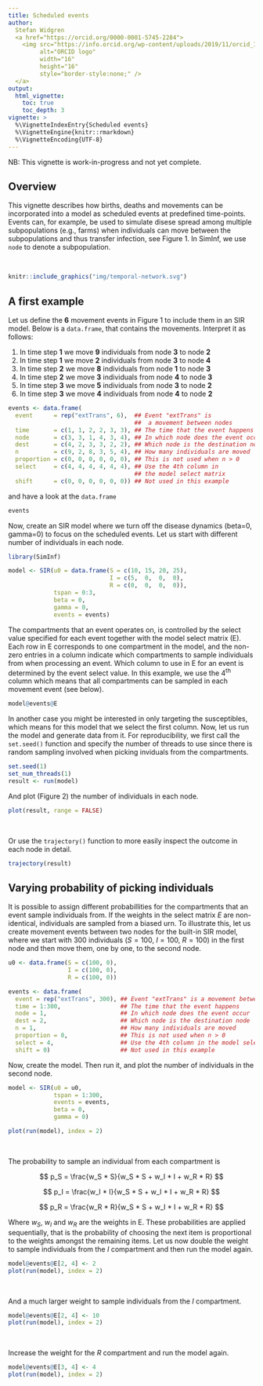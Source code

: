 ```yaml
---
title: Scheduled events
author:
  Stefan Widgren
  <a href="https://orcid.org/0000-0001-5745-2284">
    <img src="https://info.orcid.org/wp-content/uploads/2019/11/orcid_16x16.png"
         alt="ORCID logo"
         width="16"
         height="16"
         style="border-style:none;" />
  </a>
output:
  html_vignette:
    toc: true
    toc_depth: 3
vignette: >
  %\VignetteIndexEntry{Scheduled events}
  %\VignetteEngine{knitr::rmarkdown}
  %\VignetteEncoding{UTF-8}
---
```


NB: This vignette is work-in-progress and not yet complete.

## Overview

This vignette describes how births, deaths and movements can be
incorporated into a model as scheduled events at predefined
time-points.  Events can, for example, be used to simulate disese
spread among multiple subpopulations (e.g., farms) when individuals
can move between the subpopulations and thus transfer infection, see
Figure 1.  In SimInf, we use `node` to denote a subpopulation.

$~$

```r
knitr::include_graphics("img/temporal-network.svg")
```

## A first example

Let us define the **6** movement events in Figure 1 to include them in
an SIR model. Below is a `data.frame`, that contains the
movements. Interpret it as follows:

1. In time step **1** we move **9** individuals from node **3** to node **2**
2. In time step **1** we move **2** individuals from node **3** to node **4**
3. In time step **2** we move **8** individuals from node **1** to node **3**
4. In time step **2** we move **3** individuals from node **4** to node **3**
5. In time step **3** we move **5** individuals from node **3** to node **2**
6. In time step **3** we move **4** individuals from node **4** to node **2**

```r
events <- data.frame(
  event      = rep("extTrans", 6),  ## Event "extTrans" is
                                    ##  a movement between nodes
  time       = c(1, 1, 2, 2, 3, 3), ## The time that the event happens
  node       = c(3, 3, 1, 4, 3, 4), ## In which node does the event occur
  dest       = c(4, 2, 3, 3, 2, 2), ## Which node is the destination node
  n          = c(9, 2, 8, 3, 5, 4), ## How many individuals are moved
  proportion = c(0, 0, 0, 0, 0, 0), ## This is not used when n > 0
  select     = c(4, 4, 4, 4, 4, 4), ## Use the 4th column in
                                    ## the model select matrix
  shift      = c(0, 0, 0, 0, 0, 0)) ## Not used in this example
```

and have a look at the `data.frame`

```r
events
```

Now, create an SIR model where we turn off the disease dynamics
(beta=0, gamma=0) to focus on the scheduled events. Let us start with
different number of individuals in each node.

```r
library(SimInf)

model <- SIR(u0 = data.frame(S = c(10, 15, 20, 25),
                             I = c(5,  0,  0,  0),
                             R = c(0,  0,  0,  0)),
             tspan = 0:3,
             beta = 0,
             gamma = 0,
             events = events)
```

The compartments that an event operates on, is controlled by the
select value specified for each event together with the model select
matrix (E). Each row in E corresponds to one compartment in the model,
and the non-zero entries in a column indicate which compartments to
sample individuals from when processing an event. Which column to use
in E for an event is determined by the event select value. In this
example, we use the 4<sup>th</sup> column which means that all
compartments can be sampled in each movement event (see below).

```r
model@events@E
```

In another case you might be interested in only targeting the
susceptibles, which means for this model that we select the first
column. Now, let us run the model and generate data from it. For
reproducibility, we first call the `set.seed()` function and specify
the number of threads to use since there is random sampling involved
when picking inviduals from the compartments.

```r
set.seed(1)
set_num_threads(1)
result <- run(model)
```

And plot (Figure 2) the number of individuals in each node.

```r
plot(result, range = FALSE)
```

$~$

Or use the `trajectory()` function to more easily inspect the outcome
in each node in detail.

```r
trajectory(result)
```

## Varying probability of picking individuals

It is possible to assign different probabillities for the compartments
that an event sample individuals from.  If the weights in the select
matrix $E$ are non-identical, individuals are sampled from a biased
urn.  To illustrate this, let us create movement events between two
nodes for the built-in SIR model, where we start with 300 individuals
($S = 100$, $I = 100$, $R = 100$) in the first node and then move
them, one by one, to the second node.

```r
u0 <- data.frame(S = c(100, 0),
                 I = c(100, 0),
                 R = c(100, 0))
```

```r
events <- data.frame(
  event = rep("extTrans", 300), ## Event "extTrans" is a movement between nodes
  time = 1:300,                 ## The time that the event happens
  node = 1,                     ## In which node does the event occur
  dest = 2,                     ## Which node is the destination node
  n = 1,                        ## How many individuals are moved
  proportion = 0,               ## This is not used when n > 0
  select = 4,                   ## Use the 4th column in the model select matrix
  shift = 0)                    ## Not used in this example
```

Now, create the model. Then run it, and plot the number of individuals
in the second node.

```r
model <- SIR(u0 = u0,
             tspan = 1:300,
             events = events,
             beta = 0,
             gamma = 0)
```

```r
plot(run(model), index = 2)
```

$~$

The probability to sample an individual from each compartment is

$$
p_S = \frac{w_S * S}{w_S * S + w_I * I + w_R * R}
$$

$$
p_I = \frac{w_I * I}{w_S * S + w_I * I + w_R * R}
$$

$$
p_R = \frac{w_R * R}{w_S * S + w_I * I + w_R * R}
$$

Where $w_S$, $w_I$ and $w_R$ are the weights in E.  These
probabilities are applied sequentially, that is the probability of
choosing the next item is proportional to the weights amongst the
remaining items.  Let us now double the weight to sample individuals
from the $I$ compartment and then run the model again.

```r
model@events@E[2, 4] <- 2
plot(run(model), index = 2)
```

$~$

And a much larger weight to sample individuals from the $I$
compartment.

```r
model@events@E[2, 4] <- 10
plot(run(model), index = 2)
```

$~$

Increase the weight for the $R$ compartment and run the model again.

```r
model@events@E[3, 4] <- 4
plot(run(model), index = 2)
```
